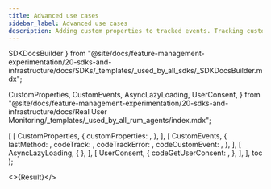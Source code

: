 ```yaml
---
title: Advanced use cases
sidebar_label: Advanced use cases
description: Adding custom properties to tracked events. Tracking custom events. Async loading. Supporting user consent.
---
```


  SDKDocsBuilder
} from "@site/docs/feature-management-experimentation/20-sdks-and-infrastructure/docs/SDKs/_templates/_used_by_all_sdks/_SDKDocsBuilder.mdx";

  CustomProperties,
  CustomEvents,
  AsyncLazyLoading,
  UserConsent,
} from "@site/docs/feature-management-experimentation/20-sdks-and-infrastructure/docs/Real User Monitoring/_templates/_used_by_all_rum_agents/index.mdx";





  [
    [ 
      CustomProperties, 
      { 
        customProperties: <Properties />,
       }, 
    ],
    [ 
      CustomEvents, 
      {
        lastMethod:      <LastMethod />,
        codeTrack:       <Track />,
        codeTrackError:  <TrackError />,
        codeCustomEvent: <CustomEvent />,
      },
    ],
    [ 
      AsyncLazyLoading, 
      {
      },
    ],
    [
      UserConsent,
      {
        codeGetUserConsent: <GetUserConsent />,
      },
    ],
  ],
  toc
);

<>{Result}</>